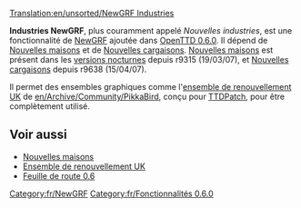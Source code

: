 [[Translation:en/unsorted/NewGRF Industries]]


'''Industries NewGRF''', plus couramment appelé ''Nouvelles industries'', est une fonctionnalité de [[fr/Manual/NewGRF|NewGRF]] ajoutée dans [[fr/Archive/OpenTTD/OpenTTD 0.6.0|OpenTTD 0.6.0]]. Il dépend de [[fr/unsorted/Maisons NewGRF|Nouvelles maisons]] et de [[fr/Cargaisons NewGRF|Nouvelles cargaisons]]. [[fr/unsorted/Maisons NewGRF|Nouvelles maisons]] est présent dans les [[fr/unsorted/Construction de nuit|versions nocturnes]] depuis r9315 (19/03/07), et [[fr/Cargaisons NewGRF|Nouvelles cargaisons]] depuis r9638 (15/04/07).

Il permet des ensembles graphiques comme l'[[fr/Community/NewGRF/Ensemble de remplacement UK|ensemble de renouvellement UK]] de [[en/Archive/Community/PikkaBird]], conçu pour [[fr/Archive/OpenTTD/TTDPatch|TTDPatch]], pour être complètement utilisé.

==Voir aussi==
*[[fr/unsorted/Maisons NewGRF|Nouvelles maisons]]
*[[fr/Community/NewGRF/Ensemble de remplacement UK|Ensemble de renouvellement UK]]
*[[fr/Archive/Lists/Feuille de route 0.6|Feuille de route 0.6]]

[[Category:fr/NewGRF]]
[[Category:fr/Fonctionnalités 0.6.0]]